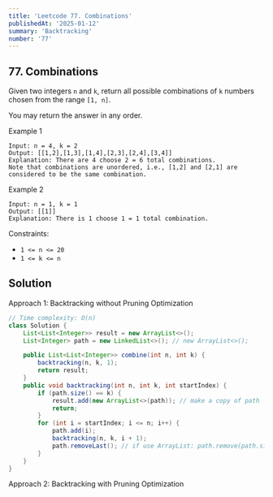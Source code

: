 ```yaml
---
title: 'Leetcode 77. Combinations'
publishedAt: '2025-01-12'
summary: 'Backtracking'
number: '77'
---
```


## 77. Combinations

Given two integers `n` and `k`, return all possible combinations of `k` numbers chosen from the range `[1, n]`.

You may return the answer in any order.

Example 1
`````
Input: n = 4, k = 2
Output: [[1,2],[1,3],[1,4],[2,3],[2,4],[3,4]]
Explanation: There are 4 choose 2 = 6 total combinations.
Note that combinations are unordered, i.e., [1,2] and [2,1] are considered to be the same combination.
`````

Example 2
`````
Input: n = 1, k = 1
Output: [[1]]
Explanation: There is 1 choose 1 = 1 total combination.
`````


Constraints:

- `1 <= n <= 20`
- `1 <= k <= n`

## Solution
Approach 1: Backtracking without Pruning Optimization
````JAVA
// Time complexity: O(n)
class Solution {
    List<List<Integer>> result = new ArrayList<>();
    List<Integer> path = new LinkedList<>(); // new ArrayList<>();

    public List<List<Integer>> combine(int n, int k) {
        backtracking(n, k, 1);
        return result;
    }
    public void backtracking(int n, int k, int startIndex) {
        if (path.size() == k) {
            result.add(new ArrayList<>(path)); // make a copy of path
            return;
        }
        for (int i = startIndex; i <= n; i++) {
            path.add(i);
            backtracking(n, k, i + 1);
            path.removeLast(); // if use ArrayList: path.remove(path.size() - 1);
        }
    }
}
````

Approach 2: Backtracking with Pruning Optimization